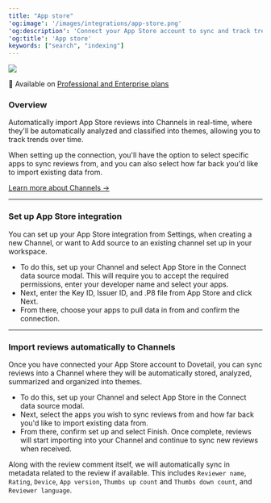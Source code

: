 ```yaml
---
title: "App store"
'og:image': '/images/integrations/app-store.png'
'og:description': 'Connect your App Store account to sync and track trends across app reviews in Channels.'
'og:title': 'App store'
keywords: ["search", "indexing"]
---
```


![](/images/integrations/app-store.png)

<Info>👤 Available on [Professional and Enterprise plans](https://dovetail.com/pricing/)</Info>

### Overview

Automatically import App Store reviews into Channels in real-time, where they'll be automatically analyzed and classified into themes, allowing you to track trends over time.

When setting up the connection, you'll have the option to select specific apps to sync reviews from, and you can also select how far back you'd like to import existing data from.

[Learn more about Channels →](https://dovetail.com/help/channels/)

---

### Set up App Store integration

You can set up your App Store integration from Settings, when creating a new Channel, or want to Add source to an existing channel set up in your workspace.
- To do this, set up your Channel and select App Store in the Connect data source modal. This will require you to accept the required permissions, enter your developer name and select your apps.
- Next, enter the Key ID, Issuer ID, and .P8 file from App Store and click Next.
- From there, choose your apps to pull data in from and confirm the connection. 

---

### Import reviews automatically to Channels

Once you have connected your App Store account to Dovetail, you can sync reviews into a Channel where they will be automatically stored, analyzed, summarized and organized into themes.
- To do this, set up your Channel and select App Store in the Connect data source modal.
- Next, select the apps you wish to sync reviews from and how far back you'd like to import existing data from.
- From there, confirm set up and select Finish. Once complete, reviews will start importing into your Channel and continue to sync new reviews when received.

Along with the review comment itself, we will automatically sync in metadata related to the review if available. This includes `Reviewer name`, `Rating`, `Device`, `App version`, `Thumbs up count` and `Thumbs down count`, and `Reviewer language`.